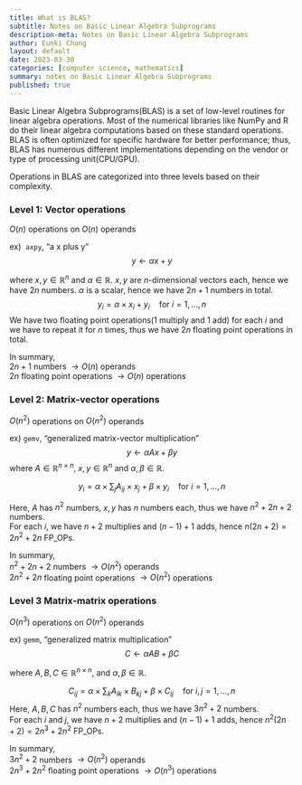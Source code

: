 ```yaml
---
title: What is BLAS?
subtitle: Notes on Basic Linear Algebra Subprograms
description-meta: Notes on Basic Linear Algebra Subprograms
author: Eunki Chung
layout: default
date: 2023-03-30
categories: [computer science, mathematics]
summary: notes on Basic Linear Algebra Subprograms
published: true
---
```


Basic Linear Algebra Subprograms(BLAS) is a set of low-level routines for linear algebra operations. Most of the numerical libraries like NumPy and R do their linear algebra computations based on these standard operations. BLAS is often optimized for specific hardware for better performance; thus, BLAS has numerous different implementations depending on the vendor or type of processing unit(CPU/GPU).

Operations in BLAS are categorized into three levels based on their complexity.

### Level 1: Vector operations
$O(n)$ operations on $O(n)$ operands

ex)  `axpy`, "a x plus y"
$$
y \leftarrow \alpha x + y
$$

where $x, y \in \mathbb{R}^n$ and $\alpha \in \mathbb{R}$.
$x, y$ are $n$-dimensional vectors each, hence we have $2n$ numbers. $\alpha$ is a scalar, hence we have $2n + 1$ numbers in total.
$$
y_i = \alpha \times x_i + y_i \quad \text{for }i = 1, ..., n
$$
We have two floating point operations($1$ multiply and $1$ add) for each $i$ and we have to repeat it for $n$ times, thus we have $2n$ floating point operations in total. 

In summary,  
$2n + 1$ numbers $\rightarrow O(n)$ operands  
$2n$ floating point operations $\rightarrow O(n)$ operations  

### Level 2: Matrix-vector operations
$O(n^2)$ operations on $O(n^2)$ operands

ex) `gemv`, "generalized matrix-vector multiplication"
$$
y \leftarrow \alpha A x + \beta y
$$
where $A \in \mathbb{R}^{n \times n}$, $x, y \in \mathbb{R}^n$ and $\alpha,\beta \in \mathbb{R}$.

$$
y_i = \alpha \times \sum_{j} A_{ij}\times x_j + \beta \times y_i  \quad
\text{for }i = 1, ..., n
$$

Here, $A$ has $n^2$ numbers, $x, y$ has $n$ numbers each, thus we have $n^2 + 2n + 2$ numbers.  
For each $i$, we have $n+2$ multiplies and $(n-1) + 1$ adds, hence $n(2n+2) = 2n^2 + 2n$ FP_OPs.

In summary,  
$n^2 + 2n + 2$ numbers $\rightarrow O(n^2)$ operands  
$2n^2 + 2n$ floating point operations $\rightarrow O(n^2)$ operations  

### Level 3 Matrix-matrix operations
$O(n^3)$ operations on $O(n^2)$ operands

ex) `gemm`, "generalized matrix multiplication"
$$
C \leftarrow \alpha AB + \beta C
$$

where $A,B,C \in \mathbb{R}^{n \times n}$, and $\alpha,\beta \in \mathbb{R}$.

$$
C_{ij} = \alpha \times \sum_{k} A_{ik}\times B_{kj} + \beta \times C_{ij}  \quad
\text{for }i,j = 1, ..., n
$$
Here, $A,B,C$ has $n^2$ numbers each, thus we have $3n^2+2$ numbers.  
For each $i$ and $j$, we have $n+2$ multiplies and $(n-1) + 1$ adds, hence $n^2(2n+2) = 2n^3+2n^2$ FP_OPs.

In summary,  
$3n^2 + 2$ numbers $\rightarrow O(n^2)$ operands  
$2n^3 + 2n^2$ floating point operations $\rightarrow O(n^3)$ operations